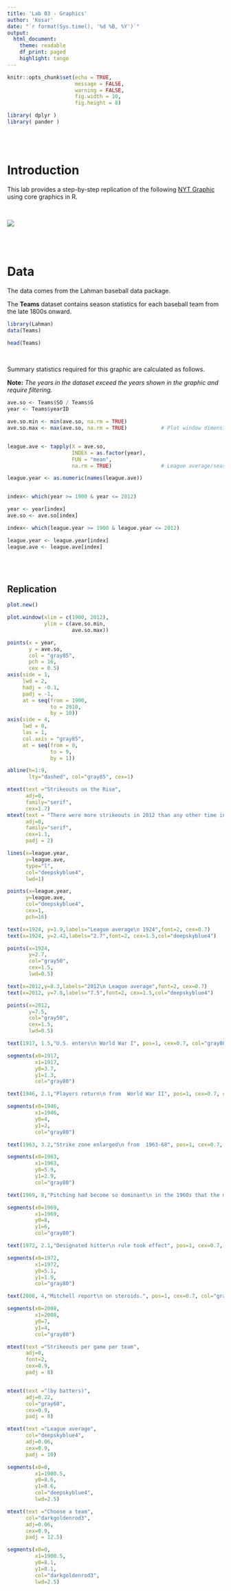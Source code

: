 ---
title: 'Lab 03 - Graphics'
author: 'Kosar'
date: "`r format(Sys.time(), '%d %B, %Y')`"
output:
  html_document:
    theme: readable
    df_print: paged
    highlight: tango
---

```{r include = FALSE}

knitr::opts_chunk$set(echo = TRUE, 
                      message = FALSE, 
                      warning = FALSE, 
                      fig.width = 10, 
                      fig.height = 8)

library( dplyr )
library( pander )

```

<br>
<br>

# Introduction

This lab provides a step-by-step replication of the following [NYT Graphic](https://archive.nytimes.com/www.nytimes.com/interactive/2013/03/29/sports/baseball/Strikeouts-Are-Still-Soaring.html?_r=0&ref=baseball) using core graphics in R. 

<br>

![](https://raw.githubusercontent.com/DS4PS/cpp-526-fall-2019/master/LABS/images/strikeouts.png)

<br>
<br>

# Data

The data comes from the Lahman baseball data package. 

The **Teams** dataset contains season statistics for each baseball team from 
the late 1800s onward. 


```{r}

library(Lahman)
data(Teams)

```


```{r echo = FALSE}

head(Teams)

```

<br>

Summary statistics required for this graphic are calculated as follows. 

**Note:** *The years in the dataset exceed the years shown in the graphic and require filtering.*

```{r}

ave.so <- Teams$SO / Teams$G
year <- Teams$yearID

ave.so.min <- min(ave.so, na.rm = TRUE)
ave.so.max <- max(ave.so, na.rm = TRUE)           # Plot window dimensions


league.ave <- tapply(X = ave.so, 
                     INDEX = as.factor(year), 
                     FUN = "mean", 
                     na.rm = TRUE)                # League average/season

league.year <- as.numeric(names(league.ave))


index<- which(year >= 1900 & year <= 2012)

year <- year[index]
ave.so <- ave.so[index]

index<- which(league.year >= 1900 & league.year <= 2012)

league.year <- league.year[index]
league.ave <- league.ave[index]

```


<br>
<br>

## Replication


```{r, fig.width=12}

plot.new()

plot.window(xlim = c(1900, 2012), 
            ylim = c(ave.so.min, 
                     ave.so.max))   

points(x = year, 
       y = ave.so,
       col = "gray85",              
       pch = 16,                    
       cex = 0.5)       
axis(side = 1,                      
     lwd = 2,                       
     hadj = -0.1,                   
     padj = -1,                     
     at = seq(from = 1900, 
              to = 2010, 
              by = 10))             
axis(side = 4,                     
     lwd = 0,                       
     las = 1,                       
     col.axis = "gray85",          
     at = seq(from = 0,             
              to = 9, 
              by = 1))

abline(h=1:9,
       lty="dashed", col="gray85", cex=1) 

mtext(text ="Strikeouts on the Rise",
      adj=0,
      family="serif",
      cex=1.7)
mtext(text = "There were more strikeouts in 2012 than any other time in major league history",
      adj=0,
      family="serif",
      cex=1.1,
      padj = 2)

lines(x=league.year,
      y=league.ave,
      type="l",
      col="deepskyblue4",
      lwd=1)

points(x=league.year,
      y=league.ave,
      col="deepskyblue4",
      cex=1,
      pch=16)

text(x=1924, y=1.9,labels="League average\n 1924",font=2, cex=0.7)
text(x=1924, y=2.42,labels="2.7",font=2, cex=1.5,col="deepskyblue4")

points(x=1924,
       y=2.7,
       col="gray50",
       cex=1.5,
       lwd=0.5)

text(x=2012,y=8.3,labels="2012\n League average",font=2, cex=0.7)
text(x=2012, y=7.8,labels="7.5",font=2, cex=1.5,col="deepskyblue4")

points(x=2012,
       y=7.5,
       col="gray50",
       cex=1.5,
       lwd=0.5)

text(1917, 1.5,"U.S. enters\n World War I", pos=1, cex=0.7, col="gray80")

segments(x0=1917,
         x1=1917,
         y0=3.7,
         y1=1.3,
         col="gray80")

text(1946, 2.1,"Players return\n from  World War II", pos=1, cex=0.7, col="gray80")

segments(x0=1946,
         x1=1946,
         y0=4,
         y1=2,
         col="gray80")

text(1963, 3.2,"Strike zone enlarged\n from  1963-68", pos=1, cex=0.7, col="gray80")

segments(x0=1963,
         x1=1963,
         y0=5.9,
         y1=2.9,
         col="gray80")

text(1969, 8,"Pitching had become so dominant\n in the 1960s that the mound\n was lowered in 1969.", pos=3, cex=0.7, col="gray80")

segments(x0=1969,
         x1=1969,
         y0=8,
         y1=6,
         col="gray80")

text(1972, 2.1,"Designated hitter\n rule took effect", pos=1, cex=0.7, col="gray80")

segments(x0=1972,
         x1=1972,
         y0=5.1,
         y1=1.9,
         col="gray80")

text(2008, 4,"Mitchell report\n on steroids.", pos=1, cex=0.7, col="gray80")

segments(x0=2008,
         x1=2008,
         y0=7,
         y1=4,
         col="gray80")

mtext(text ="Strikeouts per game per team",
      adj=0,
      font=2,
      cex=0.9,
      padj = 8)


mtext(text ="(by batters)",
      adj=0.22,
      col="gray60",
      cex=0.9,
      padj = 8) 

mtext(text ="League average",
      col="deepskyblue4",
      adj=0.06,
      cex=0.9,
      padj = 10)

segments(x0=0,
         x1=1900.5,
         y0=8.6,
         y1=8.6,
         col="deepskyblue4",
         lwd=2.5)

mtext(text ="Choose a team",
      col="darkgoldenrod3",
      adj=0.06,
      cex=0.9,
      padj = 12.5)

segments(x0=0,
         x1=1900.5,
         y0=8.1,
         y1=8.1,
         col="darkgoldenrod3",
         lwd=2.5)

```

<br>
<br>

